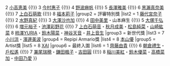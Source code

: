 {{Navbox
|name   = 東寶灰姑娘
|title  = [[东宝「灰姑娘」甄选|东宝「灰姑娘」甄选]]
|basestyle=background-color:#eac1bb;
|group1 = 大獎
|list1 = {{nowrap begin}}1 [[澤口靖子]] {{!}} 2 [[小高恵美]] {{!}} 3 [[今村惠子]] {{!}} 4 [[野波麻帆]] {{!}} 5 [[长泽雅美|長澤雅美]] {{!}} 6 [[黑瀨真奈美]] {{!}} 7 [[上白石萌歌]] {{!}} 8 [[福本莉子]]{{nowrap end}}
|group2 = 評審特別獎
|list2 = {{nowrap begin}}1 [[藤代宮奈子]] {{!}} 2 [[水野真紀]] {{!}} 3 [[大澤沙也加]] {{!}} 4 [[田中美里]]・山本麻生 {{!}} 5 [[大塚千弘]] {{!}} 6 [[増元裕子]]・[[池澤彩野花]] {{!}} 7 [[上白石萌音]]・[[秋月成美]]・[[松島純菜]]・[[山崎紘菜]] {{wrap}} 8 [[柿澤YURIA]]・[[鈴木陽菜]]・[[神谷天音]]・[[井上音生]]{{nowrap end}}
|group3 = 新世代獎
|list3 = {{nowrap begin}}7 [[小川涼]]・[[濱邊美波]]{{nowrap end}}
|group4 = Repipi Armario獎
|list4 = {{nowrap begin}}8 [[本山優]]{{nowrap end}}
|group5 = Artist獎
|list5 = {{nowrap begin}}8 [[XAI (歌手)|XAI]]{{nowrap end}}
|group6 = 最終入圍
|list6 = {{nowrap begin}}1 [[齊藤由貴]] {{!}} 6 [[朝倉禮生]]・[[戶松遙]] {{!}} 7 [[兼尾瑞穂]]・[[鎌田楓子]]・[[吉田圓]] {{!}} 8 [[稲川美紅]]・[[鈴木優菜]]・[[高橋菜加]]・[[中田乃愛]]{{nowrap end}}
}}